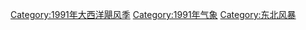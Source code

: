 [[Category:1991年大西洋飓风季|Category:1991年大西洋飓风季]]
[[Category:1991年气象|Category:1991年气象]]
[[Category:东北风暴|Category:东北风暴]]